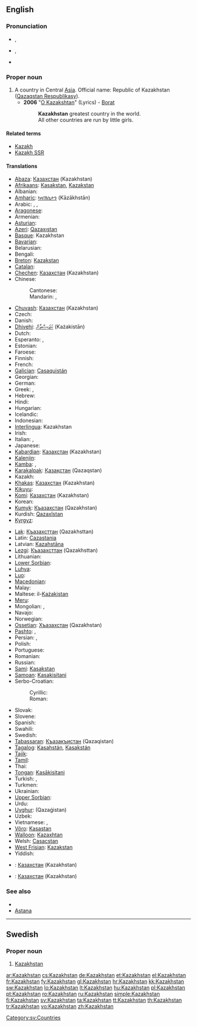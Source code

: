 ==English==
{{wikipedia}}

===Pronunciation===
* {{a|UK}} {{IPA|/ˈkæzəkstæn/|/ˈkɑːzəkstɑːn/}}, {{SAMPA|/"k{z@kst{n/|/"kA:z@kstA:n/}}
* {{a|US}} {{IPA|/ˈkɑzəkˌstæn/}}, {{SAMPA|/"kAz@k%st{n/}}
* {{rhymes|æn}}

===Proper noun===
{{en-proper noun}}

# A country in Central [[Asia]]. Official name: Republic of Kazakhstan ([[Qazaqstan Respublikasy]]).
#* '''2006''' "[http://www.lyricsondemand.com/b/boratlyrics/okazakhstanlyrics.html O Kazakshtan]" (Lyrics) - [[w:Stereophonic Musical Listenings That Have Been Origin in Moving Film "Borat: Cultural Learnings of America for Make Benefit Glorious Nation of Kazakhstan"|Borat]]
#*: '''Kazakhstan''' greatest country in the world.
#*: All other countries are run by little girls.

====Related terms====
* [[Kazakh]]
* [[Kazakh SSR]]

====Translations====
{{trans-top|country in Central Asia}}
* [[Abaza]]: [[Казахстан]] (Kazakhstan)
* [[Afrikaans]]: [[Kasakstan]], [[Kazakstan]]
* Albanian: {{t-|sq|Kazakistan|xs=Albanian}}
* [[Amharic]]: [[ካዛኽስታን]] (Kāzākhstān)
* Arabic: {{t-|ar|كازاخستان|m|tr=kazakhistaan}}, {{t-|ar|قازاقستان|m|tr=qazaqistaan}}, {{t-|ar|كازخستان|tr=kazakhistaan}}
* [[Aragonese]]: {{t|an|Kasajstán|xs=Aragonese}}
* Armenian: {{t-|hy|Ղազախստան|tr=Ġazaxstan}}
* [[Asturian]]: {{t|ast|Kazakhistán|xs=Asturian}}
* [[Azeri]]: [[Qazaxıstan]]
* [[Basque]]: Kazakhstan
* [[Bavarian]]: {{tø|bar|Kasachstan}}
* Belarusian: {{t-|be|Казахстан|tr=Kazakhstan|xs=Belarusian}}
* Bengali: {{t|bn|কাজাকস্থান|tr=kājāksthān|sc=Beng|xs=Bengali}}
* [[Breton]]: [[Kazakstan]]
* [[Catalan]]: {{t-|ca|Kazakhstan}}
* [[Chechen]]: [[Казахстан]] (Kazakhstan)
* Chinese:
*: Cantonese: {{tø|yue|哈薩克斯坦|sc=Hani|xs=Cantonese}}
*: Mandarin: {{t-|cmn|哈薩克斯坦|sc=Hani}}, {{t-|cmn|哈萨克斯坦|tr=Hāsàkèsītǎn|sc=Hani}}
* [[Chuvash]]: [[Казахстан]] (Kazakhstan)
* Czech: {{t-|cs|Kazachstán}}
* Danish: {{t-|da|Kasakhstan}}
* [[Dhivehi]]: [[ކަޒަކިސްތާން]] (Każakistān)
* Dutch: {{t+|nl|Kazachstan}}
* Esperanto: {{t-|eo|Kazaĥio|xs=Esperanto}}, {{t-|eo|Kazaĥstano|xs=Esperanto}}
* Estonian: {{t-|et|Kasahstan}}
* Faroese: {{t-|fo|Kasakstan|xs=Faroese}}
* Finnish: {{t+|fi|Kazakstan}}
* French: {{t+|fr|Kazakhstan|m}}
* [[Galician]]: [[Casaquistán]]
* Georgian: {{t|ka|ყაზახეთი|tr=qazaxet'i|sc=Geor|xs=Georgian}}
* German: {{t+|de|Kasachstan|n}}
* Greek: {{t-|el|Καζαχστάν|n|tr=Kazachstán}},  {{t+|el|Καζακστάν|n|tr=Kazakstán}}
* Hebrew: {{t|he|קזחסטן|tr=kazakhstan}}
* Hindi: {{t|hi|कज़ाख़स्तान|tr=kazāxstān|xs=Hindi}}
* Hungarian: {{t+|hu|Kazahsztán}}
* Icelandic: {{t+|is|Kasakstan|n}}
* Indonesian: {{t-|id|Kazakhstan|xs=Indonesian}}
* [[Interlingua]]: Kazakhstan
* Irish: {{t|ga|Casacstáin|f|alt=an Chasacstáin|xs=Irish}}
* Italian: {{t-|it|Kazakistan|m}}, {{t-|it|Kazakstan|m}}
* Japanese: {{t+|ja|カザフスタン|tr=Kazafusutan}}
* [[Kabardian]]: [[Казахстан]] (Kazakhstan)
* [[Kalenjin]]: {{tø|kln|Kazakstan}}
* [[Kamba]]: {{tø|kam|Kazakstan}}, {{tø|kam|Kazakstan}}
* [[Karakalpak]]: [[Қазақстан]] (Qazaqstan)
* Kazakh: {{t-|kk|Қазақстан|tr=Qazaqstan|sc=Cyrl|xs=Kazakh}}
* [[Khakas]]: [[Казахстан]] (Kazakhstan)
* [[Kikuyu]]: {{tø|ki|Kazakstan}}
* [[Komi]]: [[Казахстан]] (Kazakhstan)
* Korean: {{t+|ko|카자흐스탄|tr=Kajaheuseutan|sc=Hang}}
* [[Kumyk]]: [[Къазахстан]] (Qazakhstan)
* Kurdish: [[Qazaxîstan]]
* [[Kyrgyz]]: {{t|ky|Казакстан|tr=Kazakstan|sc=Cyrl|xs=Kyrgyz}}
{{trans-mid}}
* [[Lak]]: [[Къазахсттан]] (Qazakhsttan)
* Latin: [[Cazastania]]
* Latvian: [[Kazahstāna]]
* [[Lezgi]]: [[Къазахсттан]] (Qazakhsttan)
* Lithuanian: {{t+|lt|Kazachstanas|xs=Lithuanian}}
* [[Lower Sorbian]]: {{l|dsb|Kazachstan}} {{m}}
* [[Luhya]]: {{tø|luy|Kazakstan}}
* [[Luo]]: {{tø|luo|Kazakstan}}
* [[Macedonian]]: {{t-|mk|Казахстан|m|tr=Kazahstán}}
* Malay: {{t-|ms|Kazakhstan|xs=Malay}}
* Maltese: il-[[Każakistan]]
* [[Meru]]: {{tø|mer|Kazakstan}}
* Mongolian: {{t-|mn|Казахстан|tr=Kazahstán|sc=Cyrl|xs=Mongolian}},  {{t|mn|Казакстан|tr=Kazakstán|sc=Cyrl|xs=Mongolian}}
* Navajo: {{tø|nv|Kʼazah bikéyah}}
* Norwegian: {{t+|no|Kasakhstan}}
* [[Ossetian]]: [[Хъазахстан]] (Qazakhstan)
* [[Pashto]]: {{t-|ps|قازاقستان|tr=qāzāqstān|sc=ps-Arab|xs=Pashto}},  {{t-|ps|قزاقستان|tr=qazāqstān|sc=ps-Arab|xs=Pashto}}
* Persian: {{t|fa|کازاخستان|tr=kāzākhestān|xs=Persian}},  {{t+|fa|قزاقستان|tr=qazzāqestān|xs=Persian}}
* Polish: {{t+|pl|Kazachstan|m}}
* Portuguese: {{t+|pt|Cazaquistão|m}}
* Romanian: {{t+|ro|Kazahstan|n}}
* Russian: {{t+|ru|Казахстан|m|tr=Kazakhstán}}
* [[Sami]]: [[Kasakstan]]
* [[Samoan]]: [[Kasakisitani]]
* Serbo-Croatian:
*: Cyrillic: {{tø|sh|Казахстан|m|alt=Ка̏захста̄н|sc=Cyrl|xs=Serbo-Croatian}}
*: Roman: {{tø|sh|Kazahstan|m|alt=Kȁzahstān|xs=Serbo-Croatian}}
* Slovak: {{t-|sk|Kasachstan|m}}
* Slovene: {{t+|sl|Kazahstan|m}}
* Spanish: {{t+|es|Kazajistán|m}}
* Swahili: {{t+|sw|Kazakhstan|xs=Swahili}}
* Swedish: {{t+|sv|Kazakstan}}
* [[Tabassaran]]: [[Къазакъистан]] (Qazaqistan)
* [[Tagalog]]: [[Kasahstán]], [[Kasakstán]]
* [[Tajik]]: {{t|tg|Қазоқистон|tr=Qazoqiston|sc=Cyrl|xs=Tajik}}
* [[Tamil]]: {{t|ta|கஜாக்ஸ்தான்|tr=kajākstān|xs=Tamil}}
* Thai: {{t+|th|คาซัคสถาน|tr=kaasáksàtăan}}
* [[Tongan]]: [[Kasākisitani]]
* Turkish: {{t+|tr|Kazakistan}}, {{t-|tr|Kazakeli}}
* Turkmen: {{t-|tk|Gazagystan|xs=Turkmen}}
* Ukrainian: {{t+|uk|Казахстан|tr=Kazakhstan|xs=Ukrainian}}
* [[Upper Sorbian]]: {{l|hsb|Kazachstan}} {{m}}
* Urdu: {{t-|ur|قزاقستان|tr=Qazāqistān|xs=Urdu}}
* [[Uyghur]]: {{ug-Arab|[[ﻗﺎﺯﺍﻏﯩﺴﺘﺎﻥ]]}} (Qazaġistan)
* Uzbek: {{t|uz|Qozog'iston|xs=Uzbek}}
* Vietnamese: {{t|vi|Ka-dắc-xtan|xs=Vietnamese}},  {{t-|vi|Kazakhstan|xs=Vietnamese}}
* [[Võro]]: [[Kasastan]]
* [[Walloon]]: [[Kazaxhtan]]
* Welsh: [[Casacstan]]
* [[West Frisian]]: [[Kazakstan]]
* Yiddish: {{t|yi|קאזאכסטאן|alt=קאַזאַכסטאַן|tr=Kazakhstan|sc=yi-Hebr|xs=Yiddish}}
{{trans-bottom}}

{{checktrans-top}}
* {{ttbc|Northern Altai}}: [[Казахстан]] (Kazakhstan)
{{checktrans-mid}}
* {{ttbc|Southern Altai}}: [[Казахстан]] (Kazakhstan)
{{checktrans-bottom}}

===See also===
* {{list|en|countries of Europe}}
* [[Astana]]

----

==Swedish==

===Proper noun===
{{infl|sv|proper noun}}

# [[#English|Kazakhstan]]

[[Category:sv:Countries]]

[[ar:Kazakhstan]]
[[cs:Kazakhstan]]
[[de:Kazakhstan]]
[[et:Kazakhstan]]
[[el:Kazakhstan]]
[[fr:Kazakhstan]]
[[fy:Kazakhstan]]
[[gl:Kazakhstan]]
[[hr:Kazakhstan]]
[[kk:Kazakhstan]]
[[sw:Kazakhstan]]
[[lo:Kazakhstan]]
[[lt:Kazakhstan]]
[[hu:Kazakhstan]]
[[pl:Kazakhstan]]
[[pt:Kazakhstan]]
[[ro:Kazakhstan]]
[[ru:Kazakhstan]]
[[simple:Kazakhstan]]
[[fi:Kazakhstan]]
[[sv:Kazakhstan]]
[[ta:Kazakhstan]]
[[tt:Kazakhstan]]
[[th:Kazakhstan]]
[[tr:Kazakhstan]]
[[vo:Kazakhstan]]
[[zh:Kazakhstan]]